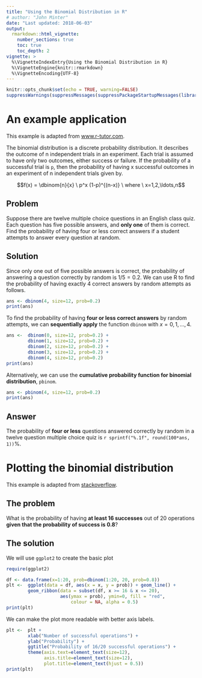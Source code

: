 ```yaml
---
title: "Using the Binomial Distribution in R"
# author: "John Minter"
date: "Last updated: 2018-06-03"
output:
  rmarkdown::html_vignette:
    number_sections: true
    toc: true
    toc_depth: 2
vignette: >
  %\VignetteIndexEntry{Using the Binomial Distribution in R}
  %\VignetteEngine{knitr::rmarkdown}
  %\VignetteEncoding{UTF-8}
---
```



```r
knitr::opts_chunk$set(echo = TRUE, warning=FALSE)
suppressWarnings(suppressMessages(suppressPackageStartupMessages(library(ggplot2))))
```
# An example application

This example is adapted from
[www.r-tutor.com](http://www.r-tutor.com/elementary-statistics/probability-distributions/binomial-distribution).

The binomial distribution is a discrete probability distribution. It
describes the outcome of n independent trials in an experiment. Each
trial is assumed to have only two outcomes, either success or failure.
If the probability of a successful trial is `p`, then the probability
of having x successful outcomes in an experiment of n independent trials
given by.

$$f(x) = 	\dbinom{n}{x} \ p^x (1-p)^{(n-x)} \ where \ x=1,2,\ldots,n$$

## Problem

Suppose there are twelve multiple choice questions in an English class
quiz. Each question has five possible answers, and **only one** of them
is correct. Find the probability of having four or less correct answers
if a student attempts to answer every question at random.

## Solution

Since only one out of five possible answers is correct, the probability
of answering a question correctly by random is $1/5 = 0.2$. We can use R
to find the probability of having exactly 4 correct answers by random
attempts as follows.

```r
ans <- dbinom(4, size=12, prob=0.2)
print(ans)
```

To find the probability of having **four or less correct answers**
by random attempts, we can **sequentially apply** the function `dbinom`
with $x=0,1,\ldots,4$.

```r

ans <-	dbinom(0, size=12, prob=0.2) + 
		dbinom(1, size=12, prob=0.2) + 
		dbinom(2, size=12, prob=0.2) + 
		dbinom(3, size=12, prob=0.2) + 
		dbinom(4, size=12, prob=0.2)
print(ans)
```

Alternatively, we can use the **cumulative probability function for
binomial distribution**, `pbinom`.

```r

ans <- pbinom(4, size=12, prob=0.2)
print(ans)

```

## Answer

The probability of **four or less** questions answered correctly by
random in a twelve question multiple choice quiz is
`r sprintf("%.1f", round(100*ans, 1))`%.

# Plotting the binomial distribution

This example is adapted from
[stackoverflow](https://stackoverflow.com/questions/14933884/statistics-binomial-distribution-and-simple-graph-in-r).

## The problem

What is the probability of having **at least 16 successes** out of 20
operations **given that the probability of success is 0.8**?

## The solution



We will use `ggplot2` to create the basic plot


```r
require(ggplot2)

df <- data.frame(x=1:20, prob=dbinom(1:20, 20, prob=0.8))
plt <-	ggplot(data = df, aes(x = x, y = prob)) + geom_line() +
		geom_ribbon(data = subset(df, x >= 16 & x <= 20),
					aes(ymax = prob), ymin=0, fill = "red",
						colour = NA, alpha = 0.5)
print(plt)
```

We can make the plot more readable with better axis labels.

```r
plt	<-	plt +
		xlab("Number of successful operations") +
		ylab("Probability") +
		ggtitle("Probability of 16/20 successful operations") +
		theme(axis.text=element_text(size=12),
			  axis.title=element_text(size=12),
			  plot.title=element_text(hjust = 0.5))
print(plt)
```

